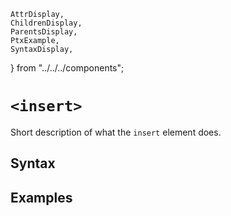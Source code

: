     AttrDisplay,
    ChildrenDisplay,
    ParentsDisplay,
    PtxExample,
    SyntaxDisplay,
} from "../../../components";

# `<insert>`

Short description of what the `insert` element does.

## Syntax

<SyntaxDisplay name="insert" />

## Examples

    